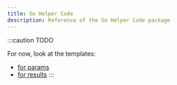 ```yaml
---
title: Go Helper Code
description: Reference of the Go Helper Code package
---
```


:::caution
TODO

For now, look at the templates:
- [for params](https://github.com/raskyld/go-tektasker/blob/main/internal/gengo/parameter_type.go)
- [for results](https://github.com/raskyld/go-tektasker/blob/main/internal/gengo/result_type.go)
:::